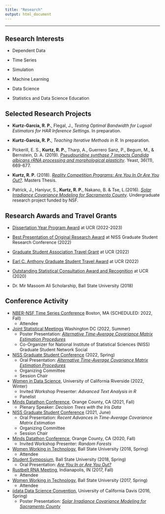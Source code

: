 ```yaml
---
title: "Research"
output: html_document
---
```



------------------------

## Research Interests 

- Dependent Data

- Time Series

- Simulation 

- Machine Learning

- Data Science 

- Statistics and Data Science Education



## Selected Research Projects

- **Kurtz-Garcia, R. P.**, Flegal, J., *Testing Optimal Bandwidth for Lugsail Estimators for HAR Inference Settings*.  In preparation. 

- **Kurtz-Garcia, R. P.**, *Teaching Iterative Methods in R*.  In preparation. 

- Pickerill, E. S., **Kurtz, R. P.**, Tharp, A., Guerrero Sanz, P., Begum, M., & Bernstein, D. A. (2019). *[Pseudouridine synthase 7 impacts Candida albicans rRNA processing and morphological plasticity](ResearchDocuments/Yeast2019.pdf)*. Yeast, 36(11), 669-677.

- **Kurtz, R. P.** (2018). *[Reality Competition Programs: Are You In Or Are You Out?](ResearchDocuments/R Kurtz Final.pdf)*. Masters Thesis. 

- Patrick, J., Haniyur, S., **Kurtz, R. P.**, Nakano, B. & Tse, L.(2016). *[Solar Irradiance Covariance Modeling for Sacramento County](ResearchDocuments/RTG_1_Poster.pdf)*. Undergraduate research project funded by NSF. 


## Research Awards and Travel Grants

- [Dissertation Year Program Award](https://grad.ucr.edu/register/DYP_Award_App_22_23) at UCR (2022-2023)

- [Best Presentation of Original Research Award](https://www.niss.org/news/2nd-annual-graduate-student-research-conference-wonderful-success) at NISS Graduate Student Research Conference (2022)

- [Graduate Student Association Travel Grant](https://gsa.ucr.edu/ctg/) at UCR (2022)

- [Earl C. Anthony Graduate Student Travel Award](https://graduate.ucr.edu/funding) at UCR (2022)

- [Outstanding Statistical Consultation Award and Recognition](https://collaboratory.ucr.edu/#no-back) at UCR (2020)

- Dr. Mir Masoom Ali Scholarship, Ball State University (2018)


## Conference Activity 
- [NBER-NSF Time Series Conference](https://sites-staging.bu.edu/nber-nsf2022/) Boston, MA (SCHEDULED: 2022, Fall)
    + Attendee 
- [Joint Statistical Meetings](https://ww2.amstat.org/meetings/jsm/2022/) Washington DC (2022, Summer)
    + Poster Presentation: [*Alternative Time-Average Covariance Matrix Estimation Procedures*](ResearchDocuments/JSM2022.pdf)
    + Co-Organizer for National Institute of Statistical Sciences (NISS) Graduate Student Network Social 
- [NISS Graduate Student Conference](https://www.niss.org/events/2nd-annual-graduate-student-research-conference-niss-graduate-student-network-event) (2022, Spring)   
    + Oral Presentation: [*Alternative Time-Average Covariance Matrix Estimation Procedures*](https://rpkgarcia.shinyapps.io/NISSpresentation2022KurtzGarcia/#1)
    + Organizing Committee
    + Session Chair
- [Women in Data Science](https://wids.cs.ucr.edu/), University of California Riverside (2022, Winter)    
    + Invited Workshop Presenter: *Advanced Text Analysis in R*
    + Panelist 
- [Minds Datathon Conference](http://datasciminds.org/Datathon_2021.html), Orange County, CA (2021, Fall)   
    + Plenary Speaker: *Decision Trees with the Iris Data*
- [NISS Graduate Student Conference](https://www.niss.org/news/niss-graduate-student-network-convenes-two-day-research-conference) (2021, June)    
    + Oral Presentation: *Recent Advances in Time-Average Covariance Matrix Estimation*
    + Organizing Committee
    + Session Chair
- [Minds Datathon Conference](http://datasciminds.org/datathon.html), Orange County, CA (2020, Fall) 
    + Invited Workshop Presenter: *Random Forests*
- [Women Working in Technology](https://womenworkingintechnology.org/home), Ball State University (2018, Spring)
    + Attendee 
- [Student Symposium](https://www.bsu.edu/about/administrativeoffices/sponsored-projects-administration/student-symposium), Ball State University (2018, Spring) 
    + Oral Presentation: [*Are You In or Are You Out?*](ResearchDocuments/StudentSymposium.pdf)
- [Rustbelt RNA Meeting](https://rustbeltrna.org/2017/), Indianapolis, IN (2017, Fall) 
    + Attendee 
- [Women Working in Technology](https://womenworkingintechnology.org/home), Ball State University (2017, Spring)
    + Attendee 
- [iidata Data Science Convention](https://statistics.ucdavis.edu/), University of California Davis (2016, Spring)
    + Poster Presentation: [*Solar Irradiance Covariance Modeling for Sacramento County*](ResearchDocuments/RTG_1_Poster.pdf)




